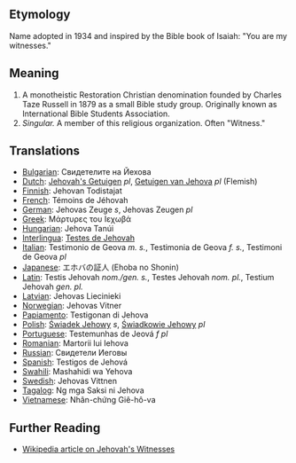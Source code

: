 == Etymology ==

Name adopted in 1934 and inspired by the Bible book of Isaiah: "You are my witnesses."

== Meaning ==

#A monotheistic Restoration Christian denomination founded by Charles Taze Russell in 1879 as a small Bible study group. Originally known as International Bible Students Association.
#''Singular.'' A member of this religious organization. Often "Witness."

== Translations ==

*[[Bulgarian]]: Свидетелите на Йехова
*[[Dutch]]: [[Jehovah's Getuigen]] ''pl'', [[Getuigen van Jehova]] ''pl'' (Flemish)
*[[Finnish]]: Jehovan Todistajat
*[[French]]: Témoins de Jéhovah
*[[German]]: Jehovas Zeuge ''s'', Jehovas Zeugen ''pl''
*[[Greek]]: Μάρτυρες του Ιεχωβά
*[[Hungarian]]: Jehova Tanúi
*[[Interlingua]]: [[Testes de Jehovah]]
*[[Italian]]: Testimonio de Geova ''m. s.'', Testimonia de Geova ''f. s.'', Testimoni de Geova ''pl''
*[[Japanese]]: エホバの証人 (Ehoba no Shonin)
*[[Latin]]: Testis Jehovah ''nom./gen. s.'', Testes Jehovah ''nom. pl.'', Testium Jehovah ''gen. pl.''
*[[Latvian]]: Jehovas Liecinieki
*[[Norwegian]]: Jehovas Vitner
*[[Papiamento]]: Testigonan di Jehova
*[[Polish]]: [[Świadek Jehowy]] ''s'', [[Świadkowie Jehowy]] ''pl''
*[[Portuguese]]: Testemunhas de Jeová ''f pl''
*[[Romanian]]: Martorii lui Iehova
*[[Russian]]: Свидетели Иеговы
*[[Spanish]]: Testigos de Jehová
*[[Swahili]]: Mashahidi wa Yehova
*[[Swedish]]: Jehovas Vittnen
*[[Tagalog]]: Ng mga Saksi ni Jehova
*[[Vietnamese]]: Nhân-chứng Giê-hô-va

== Further Reading ==

* [http://en.wikipedia.org/wiki/Jehovah's_Witnesses/ Wikipedia article on Jehovah's Witnesses]